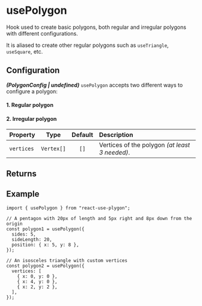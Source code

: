 ---
---


# usePolygon

Hook used to create basic polygons, both regular and irregular polygons with different configurations.

It is aliased to create other regular polygons such as `useTriangle`, `useSquare`, etc.

<SimpleThreePolygons />

## Configuration

**_(PolygonConfig | undefined)_** `usePolygon` accepts two different ways to configure a polygon:

#### 1. Regular polygon

<PolygonProps />

#### 2. Irregular polygon

| Property   |    Type    | Default | Description                                    |
| :--------- | :--------: | :-----: | :--------------------------------------------- |
| `vertices` | `Vertex[]` |  `[]`   | Vertices of the polygon _(at least 3 needed)_. |

<PrimitiveConfig />

## Returns

<PrimitiveReturns configType="PolygonConfig" />

## Example

```tsx
import { usePolygon } from "react-use-plygon";

// A pentagon with 20px of length and 5px right and 8px down from the origin
const polygon1 = usePolygon({
  sides: 5,
  sideLength: 20,
  position: { x: 5, y: 8 },
});

// An isosceles triangle with custom vertices
const polygon2 = usePolygon({
  vertices: [
    { x: 0, y: 0 },
    { x: 4, y: 0 },
    { x: 2, y: 2 },
  ],
});
```
